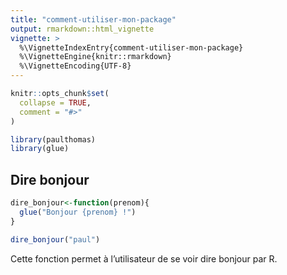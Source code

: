 ```yaml
---
title: "comment-utiliser-mon-package"
output: rmarkdown::html_vignette
vignette: >
  %\VignetteIndexEntry{comment-utiliser-mon-package}
  %\VignetteEngine{knitr::rmarkdown}
  %\VignetteEncoding{UTF-8}
---
```


```r
knitr::opts_chunk$set(
  collapse = TRUE,
  comment = "#>"
)
```

```r
library(paulthomas)
library(glue)

```

## Dire bonjour

```r

dire_bonjour<-function(prenom){
  glue("Bonjour {prenom} !")
}

dire_bonjour("paul")
```
  Cette fonction permet à l'utilisateur de se voir dire bonjour par R.
